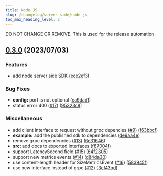 ```yaml
---
title: Node JS
slug: /changelog/server-side/node-js
toc_max_heading_level: 2
---
```


<style>
    {`
    h2:not(:first-of-type) {
        border-top: 2px solid #ddd7e9;
        padding-top: 40px;
    }
    `}
</style>

<div style={{display:"none"}}>DO NOT CHANGE OR REMOVE. This is used for the release automation</div>

## [0.3.0](https://github.com/bucketeer-io/node-server-sdk/releases/tag/v0.3.0) (2023/07/03)


### Features

* add node server side SDK ([ece2ef3](https://github.com/ca-dp/bucketeer-node-server-sdk/commit/ece2ef3df0142b810e782669d34965a844f84a4f))


### Bug Fixes

* **config:** port is not optional ([ea9dad1](https://github.com/ca-dp/bucketeer-node-server-sdk/commit/ea9dad1755a4217832d04e8deefce98359809f17))
* status error 400 ([#17](https://github.com/ca-dp/bucketeer-node-server-sdk/issues/17)) ([95323c8](https://github.com/ca-dp/bucketeer-node-server-sdk/commit/95323c864de24220fa6e8261b4177074bc9fb3e0))


### Miscellaneous

* add client interface to request without grpc depencies ([#9](https://github.com/ca-dp/bucketeer-node-server-sdk/issues/9)) ([f63bbcf](https://github.com/ca-dp/bucketeer-node-server-sdk/commit/f63bbcf859da06cff5d0a3171ef1864c79794c4a))
* **example:** add the published sdk to dependencies ([de9aa4e](https://github.com/ca-dp/bucketeer-node-server-sdk/commit/de9aa4e127c956828b7fcff0d62d34b60a95e6c0))
* remove grpc dependencies ([#13](https://github.com/ca-dp/bucketeer-node-server-sdk/issues/13)) ([6e31646](https://github.com/ca-dp/bucketeer-node-server-sdk/commit/6e31646439350beb8471b31587333dfa19cdc2a0))
* **src:** add docs to exported interfaces ([f87004f](https://github.com/ca-dp/bucketeer-node-server-sdk/commit/f87004f68531c6f646602cc6c728b5d38134880d))
* support LatencySecond field ([#15](https://github.com/ca-dp/bucketeer-node-server-sdk/issues/15)) ([64f2305](https://github.com/ca-dp/bucketeer-node-server-sdk/commit/64f2305a00de4ecf51174ba51fd2a4879cd376c1))
* support new metrics events ([#14](https://github.com/ca-dp/bucketeer-node-server-sdk/issues/14)) ([d84da30](https://github.com/ca-dp/bucketeer-node-server-sdk/commit/d84da308a967ca72ee4eff8ef1ce269226af1426))
* use content-length header for SizeMetricsEvent ([#16](https://github.com/ca-dp/bucketeer-node-server-sdk/issues/16)) ([583945f](https://github.com/ca-dp/bucketeer-node-server-sdk/commit/583945f398f97bb3f05caa8c7168bd6fe1f33be2))
* use new interface instead of grpc ([#12](https://github.com/ca-dp/bucketeer-node-server-sdk/issues/12)) ([3cf43bd](https://github.com/ca-dp/bucketeer-node-server-sdk/commit/3cf43bdf1a111e119df4ebc2a0706f80f8c674e2))

